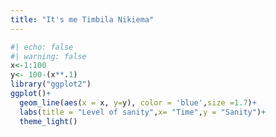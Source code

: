```yaml
---
title: "It's me Timbila Nikiema"
---
```


```r
#| echo: false
#| warning: false
x<-1:100
y<- 100-(x**.1)
library("ggplot2")
ggplot()+
  geom_line(aes(x = x, y=y), color = 'blue',size =1.7)+
  labs(title = "Level of sanity",x= "Time",y = "Sanity")+
  theme_light()

```